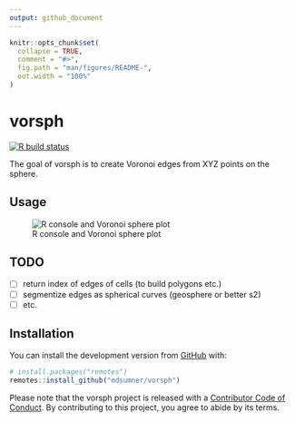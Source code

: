 ```yaml
---
output: github_document
---
```


<!-- README.md is generated from README.Rmd. Please edit that file -->

```r
knitr::opts_chunk$set(
  collapse = TRUE,
  comment = "#>",
  fig.path = "man/figures/README-",
  out.width = "100%"
)
```

# vorsph

<!-- badges: start -->
[![R build status](https://github.com/mdsumner/vorsph/workflows/R-CMD-check/badge.svg)](https://github.com/mdsumner/vorsph/actions)
<!-- badges: end -->

The goal of vorsph is to create Voronoi edges from XYZ points on the sphere. 

## Usage

![R console and Voronoi sphere plot](man/figures/2020-09-09_22_21_19-RConsole.png)

## TODO

- [ ] return index of edges of cells (to build polygons etc.)
- [ ] segmentize edges as spherical curves (geosphere or better s2)
- [ ] etc. 

## Installation

You can install the development version from [GitHub](https://github.com/) with:

``` r
# install.packages("remotes")
remotes::install_github("mdsumner/vorsph")
```

 Please note that the vorsph project is released with a [Contributor Code of Conduct](https://contributor-covenant.org/version/2/0/CODE_OF_CONDUCT.html). By contributing to this project, you agree to abide by its terms.
